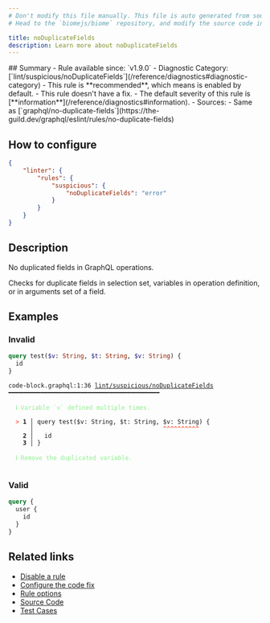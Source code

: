 ```yaml
---
# Don't modify this file manually. This file is auto generated from source, and you will lose your changes next time the website is built.
# Head to the `biomejs/biome` repository, and modify the source code in there.

title: noDuplicateFields
description: Learn more about noDuplicateFields
---
```


<Tabs>
<TabItem label="GraphQL" icon="seti:graphql">
## Summary
- Rule available since: `v1.9.0`
- Diagnostic Category: [`lint/suspicious/noDuplicateFields`](/reference/diagnostics#diagnostic-category)
- This rule is **recommended**, which means is enabled by default.
- This rule doesn't have a fix.
- The default severity of this rule is [**information**](/reference/diagnostics#information).
- Sources: 
  - Same as [`graphql/no-duplicate-fields`](https://the-guild.dev/graphql/eslint/rules/no-duplicate-fields)

## How to configure
```json title="biome.json"
{
	"linter": {
		"rules": {
			"suspicious": {
				"noDuplicateFields": "error"
			}
		}
	}
}

```
## Description
No duplicated fields in GraphQL operations.

Checks for duplicate fields in selection set, variables in operation definition, or in arguments set of a field.

## Examples

### Invalid

```graphql
query test($v: String, $t: String, $v: String) {
  id
}
```

<pre class="language-text"><code class="language-text">code-block.graphql:1:36 <a href="https://biomejs.dev/linter/rules/no-duplicate-fields">lint/suspicious/noDuplicateFields</a> ━━━━━━━━━━━━━━━━━━━━━━━━━━━━━━━━━━━━━━━━━━<br /><br />  <strong><span style="color: lightgreen;">ℹ</span></strong> <span style="color: lightgreen;">Variable `v` defined multiple times.</span><br />  <br />  <strong><span style="color: Tomato;">&gt;</span></strong> <strong>1 │ </strong>query test($v: String, $t: String, $v: String) &#123;<br />   <strong>   │ </strong>                                   <strong><span style="color: Tomato;">^</span></strong><strong><span style="color: Tomato;">^</span></strong><strong><span style="color: Tomato;">^</span></strong><strong><span style="color: Tomato;">^</span></strong><strong><span style="color: Tomato;">^</span></strong><strong><span style="color: Tomato;">^</span></strong><strong><span style="color: Tomato;">^</span></strong><strong><span style="color: Tomato;">^</span></strong><strong><span style="color: Tomato;">^</span></strong><strong><span style="color: Tomato;">^</span></strong><br />    <strong>2 │ </strong>  id<br />    <strong>3 │ </strong>&#125;<br />  <br />  <strong><span style="color: lightgreen;">ℹ</span></strong> <span style="color: lightgreen;">Remove the duplicated variable.</span><br />  <br /></code></pre>

### Valid

```graphql
query {
  user {
    id
  }
}
```

## Related links

- [Disable a rule](/linter/#disable-a-rule)
- [Configure the code fix](/linter#configure-the-code-fix)
- [Rule options](/linter/#rule-options)
- [Source Code](https://github.com/biomejs/biome/blob/main/crates/biome_graphql_analyze/src/lint/suspicious/no_duplicate_fields.rs)
- [Test Cases](https://github.com/biomejs/biome/blob/main/crates/biome_graphql_analyze/tests/specs/suspicious/noDuplicateFields)

</TabItem>
</Tabs>

